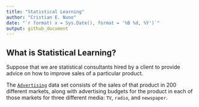 ```yaml
---
title: "Statistical Learning"
author: "Cristian E. Nuno"
date: "`r format( x = Sys.Date(), format = '%B %d, %Y')`"
output: github_document
---
```


## What is Statistical Learning?

Suppose that we are statistical consultants hired by a client to provide advice on how to improve sales of a particular product. 

The [`Advertising`](00_raw_data/advertising.csv) data set consists of the sales of that product in 200 different markets, along with advertising budgets for the product in each of those markets for three different media: `TV`, `radio`, and `newspaper`.
